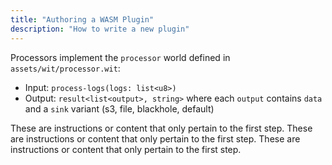 ```yaml
---
title: "Authoring a WASM Plugin"
description: "How to write a new plugin"
---
```


Processors implement the `processor` world defined in `assets/wit/processor.wit`:
- Input: `process-logs(logs: list<u8>)`
- Output: `result<list<output>, string>` where each `output` contains `data` and a `sink` variant (s3, file, blackhole, default)

<Steps>
  <Step title="Scaffold">
    These are instructions or content that only pertain to the first step.
  </Step>
  <Step title="Compile">
    These are instructions or content that only pertain to the first step.
  </Step>
  <Step title="Run">
    These are instructions or content that only pertain to the first step.
  </Step>
</Steps>